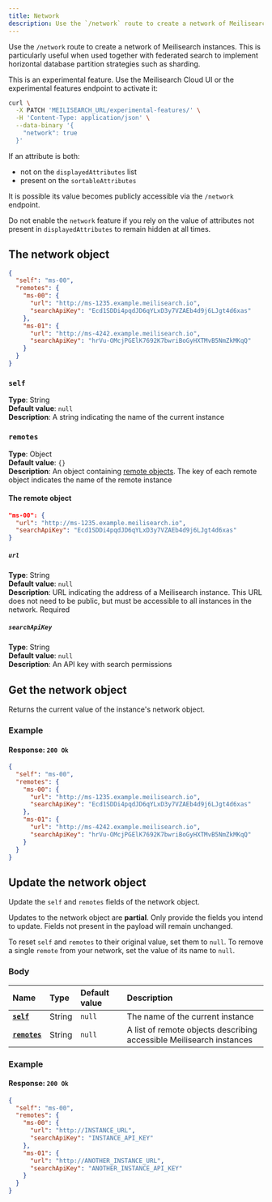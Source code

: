 ```yaml
---
title: Network
description: Use the `/network` route to create a network of Meilisearch instances.
---
```





Use the `/network` route to create a network of Meilisearch instances. This is particularly useful when used together with federated search to implement horizontal database partition strategies such as sharding.

<Capsule intent="note" title="Activating `/network`">
This is an experimental feature. Use the Meilisearch Cloud UI or the experimental features endpoint to activate it:

```sh
curl \
  -X PATCH 'MEILISEARCH_URL/experimental-features/' \
  -H 'Content-Type: application/json' \
  --data-binary '{
    "network": true
  }'
```
</Capsule>

<Capsule intent="danger" title="`displayedAttributes`, `sortableAttributes`, and `/network` requests">
If an attribute is both:

- not on the `displayedAttributes` list
- present on the `sortableAttributes`

It is possible its value becomes publicly accessible via the `/network` endpoint.

Do not enable the `network` feature if you rely on the value of attributes not present in `displayedAttributes` to remain hidden at all times.
</Capsule>

## The network object

```json
{
  "self": "ms-00",
  "remotes": {
    "ms-00": {
      "url": "http://ms-1235.example.meilisearch.io",
      "searchApiKey": "Ecd1SDDi4pqdJD6qYLxD3y7VZAEb4d9j6LJgt4d6xas"
    },
    "ms-01": {
      "url": "http://ms-4242.example.meilisearch.io",
      "searchApiKey": "hrVu-OMcjPGElK7692K7bwriBoGyHXTMvB5NmZkMKqQ"
    }
  }
}
```

### `self`

**Type**: String<br />
**Default value**: `null`<br />
**Description**: A string indicating the name of the current instance

### `remotes`

**Type**: Object<br />
**Default value**: `{}`<br />
**Description**: An object containing [remote objects](#the-remote-object). The key of each remote object indicates the name of the remote instance

#### The remote object

```json
"ms-00": {
  "url": "http://ms-1235.example.meilisearch.io",
  "searchApiKey": "Ecd1SDDi4pqdJD6qYLxD3y7VZAEb4d9j6LJgt4d6xas"
}
```

##### `url`

**Type**: String<br />
**Default value**: `null`<br />
**Description**: URL indicating the address of a Meilisearch instance. This URL does not need to be public, but must be accessible to all instances in the network. Required

##### `searchApiKey`

**Type**: String<br />
**Default value**: `null`<br />
**Description**: An API key with search permissions

## Get the network object

<RouteHighlighter method="GET" route="/network"/>

Returns the current value of the instance's network object.

### Example

<CodeSamplesGetNetwork1 />

#### Response: `200 Ok`

```json
{
  "self": "ms-00",
  "remotes": {
    "ms-00": {
      "url": "http://ms-1235.example.meilisearch.io",
      "searchApiKey": "Ecd1SDDi4pqdJD6qYLxD3y7VZAEb4d9j6LJgt4d6xas"
    },
    "ms-01": {
      "url": "http://ms-4242.example.meilisearch.io",
      "searchApiKey": "hrVu-OMcjPGElK7692K7bwriBoGyHXTMvB5NmZkMKqQ"
    }
  }
}
```

## Update the network object

<RouteHighlighter method="PATCH" route="/network"/>

Update the `self` and `remotes` fields of the network object.

Updates to the network object are **partial**. Only provide the fields you intend to update. Fields not present in the payload will remain unchanged.

To reset `self` and `remotes` to their original value, set them to `null`. To remove a single `remote` from your network, set the value of its name to `null`.

### Body

| Name                              | Type   | Default value | Description                         |
| :-------------------------------- | :----- | :------------ | :---------------------------------- |
| **[`self`](#self)**               | String | `null`        | The name of the current instance   |
| **[`remotes`](#remotes)** | String | `null`        | A list of remote objects describing accessible Meilisearch instances |

### Example

<CodeSamplesUpdateNetwork1 />

#### Response: `200 Ok`

```json
{
  "self": "ms-00",
  "remotes": {
    "ms-00": {
      "url": "http://INSTANCE_URL",
      "searchApiKey": "INSTANCE_API_KEY"
    },
    "ms-01": {
      "url": "http://ANOTHER_INSTANCE_URL",
      "searchApiKey": "ANOTHER_INSTANCE_API_KEY"
    }
  }
}
```
